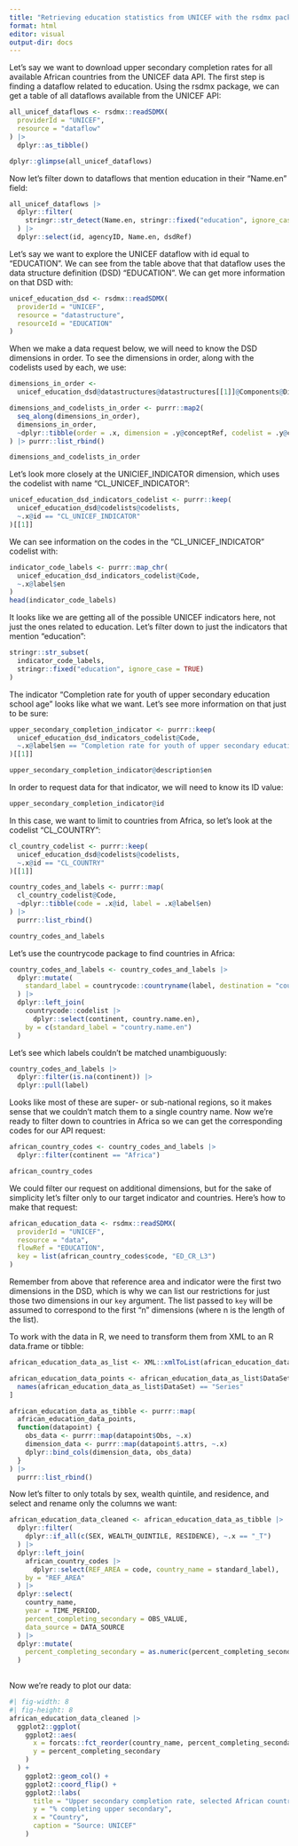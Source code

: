 ```yaml
---
title: "Retrieving education statistics from UNICEF with the rsdmx package"
format: html
editor: visual
output-dir: docs
---
```


Let's say we want to download upper secondary completion rates for all available African countries from the UNICEF data API. The first step is finding a dataflow related to education. Using the rsdmx package, we can get a table of all dataflows available from the UNICEF API:

```r
all_unicef_dataflows <- rsdmx::readSDMX(
  providerId = "UNICEF", 
  resource = "dataflow"
) |> 
  dplyr::as_tibble()
```

```r
dplyr::glimpse(all_unicef_dataflows)
```

Now let's filter down to dataflows that mention education in their "Name.en" field:

```r
all_unicef_dataflows |> 
  dplyr::filter(
    stringr::str_detect(Name.en, stringr::fixed("education", ignore_case = TRUE))
  ) |> 
  dplyr::select(id, agencyID, Name.en, dsdRef)
```

Let's say we want to explore the UNICEF dataflow with id equal to "EDUCATION". We can see from the table above that that dataflow uses the data structure definition (DSD) "EDUCATION". We can get more information on that DSD with:

```r
unicef_education_dsd <- rsdmx::readSDMX(
  providerId = "UNICEF",
  resource = "datastructure",
  resourceId = "EDUCATION"
)
```

When we make a data request below, we will need to know the DSD dimensions in order. To see the dimensions in order, along with the codelists used by each, we use:

```r
dimensions_in_order <-
  unicef_education_dsd@datastructures@datastructures[[1]]@Components@Dimensions

dimensions_and_codelists_in_order <- purrr::map2(
  seq_along(dimensions_in_order),
  dimensions_in_order,
  ~dplyr::tibble(order = .x, dimension = .y@conceptRef, codelist = .y@codelist)
) |> purrr::list_rbind()
```

```r
dimensions_and_codelists_in_order
```

Let's look more closely at the UNICIEF_INDICATOR dimension, which uses the codelist with name "CL_UNICEF_INDICATOR":

```r
unicef_education_dsd_indicators_codelist <- purrr::keep(
  unicef_education_dsd@codelists@codelists,
  ~.x@id == "CL_UNICEF_INDICATOR"
)[[1]]
```

We can see information on the codes in the "CL_UNICEF_INDICATOR" codelist with:

```r
indicator_code_labels <- purrr::map_chr(
  unicef_education_dsd_indicators_codelist@Code,
  ~.x@label$en
)
head(indicator_code_labels)
```

It looks like we are getting all of the possible UNICEF indicators here, not just the ones related to education. Let's filter down to just the indicators that mention "education":

```r
stringr::str_subset(
  indicator_code_labels, 
  stringr::fixed("education", ignore_case = TRUE)
)
```

The indicator "Completion rate for youth of upper secondary education school age" looks like what we want. Let's see more information on that just to be sure:

```r
upper_secondary_completion_indicator <- purrr::keep(
  unicef_education_dsd_indicators_codelist@Code,
  ~.x@label$en == "Completion rate for youth of upper secondary education school age"
)[[1]]

upper_secondary_completion_indicator@description$en
```

In order to request data for that indicator, we will need to know its ID value:

```r
upper_secondary_completion_indicator@id
```

In this case, we want to limit to countries from Africa, so let's look at the codelist "CL_COUNTRY":

```r
cl_country_codelist <- purrr::keep(
  unicef_education_dsd@codelists@codelists,
  ~.x@id == "CL_COUNTRY"
)[[1]]

country_codes_and_labels <- purrr::map(
  cl_country_codelist@Code,
  ~dplyr::tibble(code = .x@id, label = .x@label$en)
) |> 
  purrr::list_rbind()

country_codes_and_labels
```

Let's use the countrycode package to find countries in Africa:

```r
country_codes_and_labels <- country_codes_and_labels |> 
  dplyr::mutate(
    standard_label = countrycode::countryname(label, destination = "country.name.en")
  ) |> 
  dplyr::left_join(
    countrycode::codelist |> 
      dplyr::select(continent, country.name.en),
    by = c(standard_label = "country.name.en")
  )
```

Let's see which labels couldn't be matched unambiguously:

```r
country_codes_and_labels |> 
  dplyr::filter(is.na(continent)) |> 
  dplyr::pull(label)
```

Looks like most of these are super- or sub-national regions, so it makes sense that we couldn't match them to a single country name. Now we're ready to filter down to countries in Africa so we can get the corresponding codes for our API request:

```r
african_country_codes <- country_codes_and_labels |> 
  dplyr::filter(continent == "Africa")

african_country_codes
```

We could filter our request on additional dimensions, but for the sake of simplicity let's filter only to our target indicator and countries. Here's how to make that request:

```r
african_education_data <- rsdmx::readSDMX(
  providerId = "UNICEF",
  resource = "data",
  flowRef = "EDUCATION",
  key = list(african_country_codes$code, "ED_CR_L3")
)
```

Remember from above that reference area and indicator were the first two dimensions in the DSD, which is why we can list our restrictions for just those two dimensions in our `key` argument. The list passed to `key` will be assumed to correspond to the first "n" dimensions (where n is the length of the list).

To work with the data in R, we need to transform them from XML to an R data.frame or tibble:

```r
african_education_data_as_list <- XML::xmlToList(african_education_data@xmlObj)
```

```r
african_education_data_points <- african_education_data_as_list$DataSet[
  names(african_education_data_as_list$DataSet) == "Series"
]

african_education_data_as_tibble <- purrr::map(
  african_education_data_points,
  function(datapoint) {
    obs_data <- purrr::map(datapoint$Obs, ~.x)
    dimension_data <- purrr::map(datapoint$.attrs, ~.x)
    dplyr::bind_cols(dimension_data, obs_data)
  }
) |> 
  purrr::list_rbind()
```

Now let's filter to only totals by sex, wealth quintile, and residence, and select and rename only the columns we want:

```r
african_education_data_cleaned <- african_education_data_as_tibble |> 
  dplyr::filter(
    dplyr::if_all(c(SEX, WEALTH_QUINTILE, RESIDENCE), ~.x == "_T")
  ) |> 
  dplyr::left_join(
    african_country_codes |> 
      dplyr::select(REF_AREA = code, country_name = standard_label), 
    by = "REF_AREA"
  ) |> 
  dplyr::select(
    country_name, 
    year = TIME_PERIOD, 
    percent_completing_secondary = OBS_VALUE,
    data_source = DATA_SOURCE
  ) |> 
  dplyr::mutate(
    percent_completing_secondary = as.numeric(percent_completing_secondary)
  )
  
```

Now we're ready to plot our data:

```r
#| fig-width: 8
#| fig-height: 8
african_education_data_cleaned |> 
  ggplot2::ggplot(
    ggplot2::aes(
      x = forcats::fct_reorder(country_name, percent_completing_secondary), 
      y = percent_completing_secondary
    )
  ) + 
    ggplot2::geom_col() +
    ggplot2::coord_flip() +
    ggplot2::labs(
      title = "Upper secondary completion rate, selected African countries",
      y = "% completing upper secondary",
      x = "Country",
      caption = "Source: UNICEF"
    )
```
